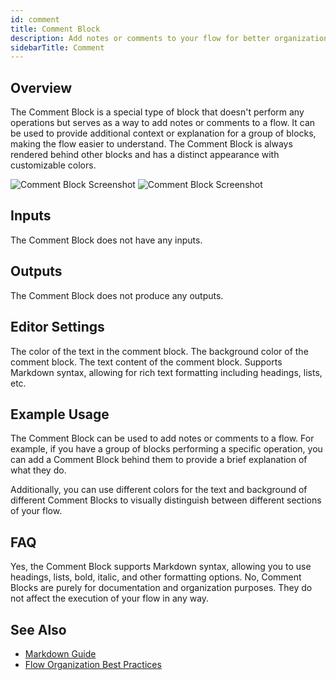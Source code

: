 ```yaml
---
id: comment
title: Comment Block
description: Add notes or comments to your flow for better organization and understanding
sidebarTitle: Comment
---
```


## Overview

The Comment Block is a special type of block that doesn't perform any operations but serves as a way to add notes or comments to a flow. It can be used to provide additional context or explanation for a group of blocks, making the flow easier to understand. The Comment Block is always rendered behind other blocks and has a distinct appearance with customizable colors.

<Frame>
  <img src="/block-reference/assets/comment_light.png" alt="Comment Block Screenshot" className="block dark:hidden" />
  <img src="/block-reference/assets/comment_dark.png" alt="Comment Block Screenshot" className="hidden dark:block" />
</Frame>

## Inputs

The Comment Block does not have any inputs.

## Outputs

The Comment Block does not produce any outputs.

## Editor Settings

<ParamField path="Color" type="string" default="rgba(255,255,255,1)">
  The color of the text in the comment block.
</ParamField>

<ParamField path="Background Color" type="string" default="rgba(0,0,0,0.05)">
  The background color of the comment block.
</ParamField>

<ParamField path="Text" type="string" default="">
  The text content of the comment block. Supports Markdown syntax, allowing for rich text formatting including headings, lists, etc.
</ParamField>

## Example Usage

The Comment Block can be used to add notes or comments to a flow. For example, if you have a group of blocks performing a specific operation, you can add a Comment Block behind them to provide a brief explanation of what they do.

Additionally, you can use different colors for the text and background of different Comment Blocks to visually distinguish between different sections of your flow.

## FAQ

<AccordionGroup>
  <Accordion title="Can I use formatting in my comments?">
    Yes, the Comment Block supports Markdown syntax, allowing you to use headings, lists, bold, italic, and other formatting options.
  </Accordion>

  <Accordion title="Do Comment Blocks affect the flow execution?">
    No, Comment Blocks are purely for documentation and organization purposes. They do not affect the execution of your flow in any way.
  </Accordion>
</AccordionGroup>

## See Also

- [Markdown Guide](https://www.markdownguide.org/)
- [Flow Organization Best Practices](/workflow/best-practices)
